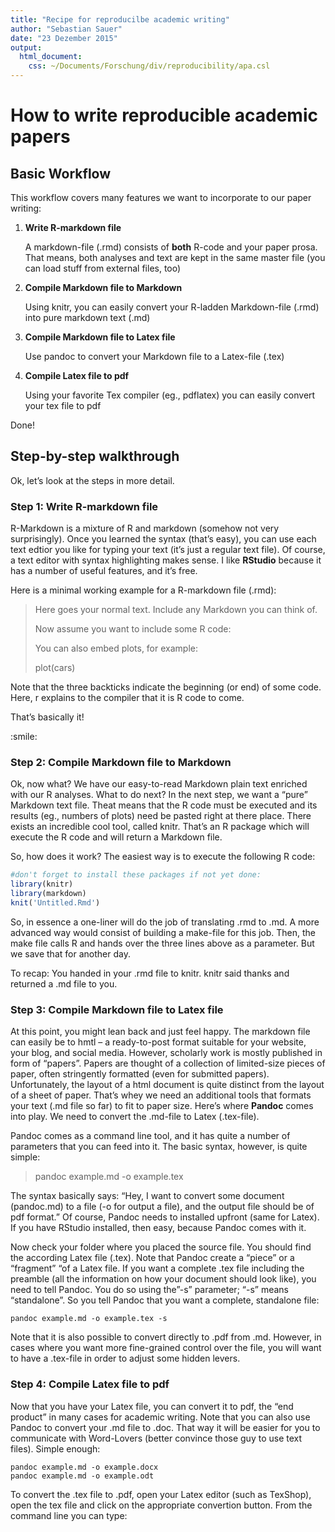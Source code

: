 ```yaml
---
title: "Recipe for reproducilbe academic writing"
author: "Sebastian Sauer"
date: "23 Dezember 2015"
output: 
  html_document: 
    css: ~/Documents/Forschung/div/reproducibility/apa.csl
---
```



How to write reproducible academic papers
========


##  Basic Workflow

This workflow covers many features we want to incorporate to our paper writing:

1. **Write R-markdown file**
    
    A markdown-file (.rmd) consists of **both** R-code and your paper prosa. That means, both analyses and text are kept in the same master file (you can load stuff from external files, too)
    
2. **Compile Markdown file to Markdown**
        
   Using knitr, you can easily convert your R-ladden Markdown-file (.rmd) into pure markdown text (.md)
   
3. **Compile Markdown file to Latex file**

   Use pandoc to convert your Markdown file to a Latex-file (.tex)
   
4. **Compile Latex file to pdf**

   Using your favorite Tex compiler (eg., pdflatex) you can easily convert your tex file to pdf
  
  
Done!


## Step-by-step walkthrough
Ok, let's look at the steps in more detail.


### Step 1: Write R-markdown file
R-Markdown is a mixture of R and markdown (somehow not very surprisingly). Once you learned the syntax (that's easy), you can use each text edtior you like for typing your text (it's just a regular text file). Of course, a text editor with syntax highlighting makes sense. I like **RStudio** because it has a number of useful features, and it's free.

Here is a minimal working example for a R-markdown file (.rmd):

> Here goes your normal text. Include any Markdown you can think of.
> 
> Now assume you want to include some R code:
> 
> You can also embed plots, for example:
>
> 
> plot(cars)
> 
    
Note that the three backticks indicate the beginning (or end) of some code.
Here, r explains to the compiler that it is R code to come.
    
That's basically it!
    
    
    
:smile:

### Step 2: Compile Markdown file to Markdown
Ok, now what? We have our easy-to-read Markdown plain text enriched with our R analyses. What to do next? In the next step, we want a "pure" Markdown text file. Theat means that the R code must be executed and its results (eg., numbers of plots) need be pasted right at there place. There exists an incredible cool tool, called knitr. That's an R package which will execute the R code and will return a Markdown file.

So, how does it work? The easiest way is to execute the following R code:

```r
#don't forget to install these packages if not yet done:
library(knitr)
library(markdown)
knit('Untitled.Rmd')
```

So, in essence a one-liner will do the job of translating .rmd to .md. A more advanced way would consist of building a make-file for this job. Then, the make file calls R and hands over the three lines above as a parameter. But we save that for another day.


To recap: You handed in your .rmd file to knitr. knitr said thanks and returned a .md file to you.  



### Step 3: Compile Markdown file to Latex file
At this point, you might lean back and just feel happy. The markdown file can easily be to hmtl -- a ready-to-post format suitable for your website, your blog, and social media. However, scholarly work is mostly published in form of "papers". Papers are thought of a collection of limited-size pieces of paper, often stringently formatted (even for submitted papers). Unfortunately, the layout of a html document is quite distinct from the layout of a sheet of paper. That's whey we need an additional tools that formats your text (.md file so far) to fit to paper size. Here's where **Pandoc** comes into play. We need to convert the .md-file to Latex (.tex-file).

Pandoc comes as a command line tool, and it has quite a number of parameters that you can feed into it. The basic syntax, however, is quite simple:

> pandoc example.md -o example.tex 
    
    
The syntax basically says: "Hey, I want to convert some document (pandoc.md) to a file  (-o for output a file), and the output file should be of pdf format." Of course, Pandoc needs to installed upfront (same for Latex). If you have RStudio installed, then easy, because Pandoc comes with it.


Now check your folder where you placed the source file. You should find the according Latex file (.tex). Note that Pandoc create a "piece" or a "fragment" "of a Latex file. If you want a complete .tex file including the preamble (all the information on how your document should look like), you need to tell Pandoc. You do so using the "-s" parameter; "-s" means "standalone". So you tell Pandoc that you want a complete, standalone file:

    pandoc example.md -o example.tex -s

Note that it is also possible to convert directly to .pdf from .md. However, in cases where you want more fine-grained control over the file, you will want to have a .tex-file in order to adjust some hidden levers.    


### Step 4: Compile Latex file to pdf
Now that you have your Latex file, you can convert it to pdf, the "end product" in many cases for academic writing. Note that you can also use Pandoc to convert your .md file to .doc. That way it will be easier for you to communicate with Word-Lovers (better convince those guy to use text files). Simple enough:

    pandoc example.md -o example.docx
    pandoc example.md -o example.odt

To convert the .tex file to .pdf, open your Latex editor (such as TexShop), open the tex file and click on the appropriate convertion button. From the command line you can type:
